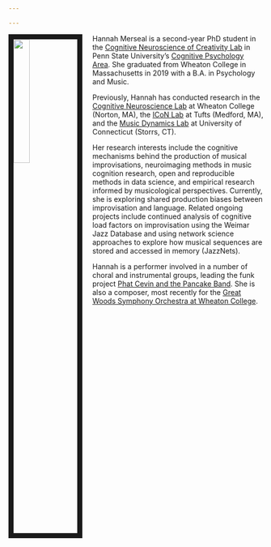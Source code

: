```yaml
---

---
```


<img src = "Hannah_Picture.jpg" style="width:25%; border:10px solid; margin-right: 20px" align="left">

Hannah Merseal is a second-year PhD student in the [Cognitive Neuroscience of Creativity Lab](https://beatylab.la.psu.edu/) in Penn State University's [Cognitive Psychology Area](https://psych.la.psu.edu/graduate/program-areas/cognitive). She graduated from Wheaton College in Massachusetts in 2019 with a B.A. in Psychology and Music. 

Previously, Hannah has conducted research in the [Cognitive Neuroscience Lab](https://wheatoncollege.edu/academics/departments/psychology/psychology-labs/cognitive-neuroscience-lab/) at Wheaton College (Norton, MA), the [ICoN Lab](https://tuftsiconlab.weebly.com/) at Tufts (Medford, MA), and the [Music Dynamics Lab](https://musicdynamicslab.uconn.edu/) at University of Connecticut (Storrs, CT).

Her research interests include the cognitive mechanisms behind the production of musical improvisations, neuroimaging methods in music cognition research, open and reproducible methods in data science, and empirical research informed by musicological perspectives. Currently, she is exploring shared production biases between improvisation and language. Related ongoing projects include continued analysis of cognitive load factors on improvisation using the Weimar Jazz Database and using network science approaches to explore how musical sequences are stored and accessed in memory (JazzNets).

Hannah is a performer involved in a number of choral and instrumental groups, leading the funk project [Phat Cevin and the Pancake Band](https://www.youtube.com/watch?v=gsPICTCBVWY). She is also a composer, most recently for the [Great Woods Symphony Orchestra at Wheaton College](https://youtu.be/lduWI3GpodI?t=208).

